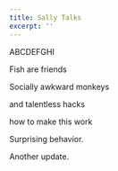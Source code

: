 ```yaml
---
title: Sally Talks
excerpt: ''
---
```


ABCDEFGHI

Fish are friends

Socially awkward monkeys

and talentless hacks

how to make this work

Surprising behavior.

Another update.
